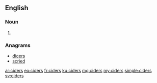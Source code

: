 ==English==

===Noun===
{{head|en|plural}}

# {{plural of|cider|lang=en|nocat=1}}

===Anagrams===
* [[dicers#English|dicers]]
* [[scried#English|scried]]

[[ar:ciders]]
[[eo:ciders]]
[[fr:ciders]]
[[ku:ciders]]
[[mg:ciders]]
[[my:ciders]]
[[simple:ciders]]
[[sv:ciders]]